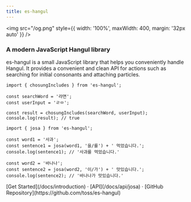 ```yaml
---
title: es-hangul
---
```



<style jsx global>{`
  body {
    background-image: radial-gradient(#ddd 1px, transparent 0), radial-gradient(#ddd 1px, transparent 0);
    background-position:
      0 0,
      20px 20px;
    background-size: 40px 40px;
    word-break: keep-all;
  }
  .dark body {
    background-image: radial-gradient(#333 1px, transparent 0), radial-gradient(#333 1px, transparent 0);
  }
`}</style>

<img src="/og.png" style={{ width: '100%', maxWidth: 400, margin: '32px auto' }} />

<div className="flex flex-col items-center justify-center gap-8 pt-6 text-center">
  <div className="flex flex-col items-center gap-4">
    <div className="relative text-3xl">
      <h3 className="">A modern JavaScript Hangul library</h3>
    </div>
    <Callout className="w-full">
      es-hangul is a small JavaScript library that helps you conveniently handle Hangul. It provides a convenient and
      clean API for actions such as searching for initial consonants and attaching particles.
    </Callout>
  </div>
</div>

```tsx
import { chosungIncludes } from 'es-hangul';

const searchWord = '라면';
const userInput = 'ㄹㅁ';

const result = chosungIncludes(searchWord, userInput);
console.log(result); // true
```

```tsx
import { josa } from 'es-hangul';

const word1 = '사과';
const sentence1 = josa(word1, '을/를') + ' 먹었습니다.';
console.log(sentence1); // '사과를 먹었습니다.'

const word2 = '바나나';
const sentence2 = josa(word2, '이/가') + ' 맛있습니다.';
console.log(sentence2); // '바나나가 맛있습니다.'
```

<div className="mt-16 mb-20 text-center">
  [Get Started](/docs/introduction) · [API](/docs/api/josa) · [GitHub Repository](https://github.com/toss/es-hangul)
</div>
